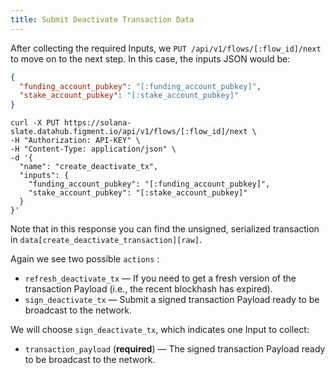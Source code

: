 ```yaml
---
title: Submit Deactivate Transaction Data
---
```


After collecting the required Inputs, we `PUT /api/v1/flows/[:flow_id]/next` to move on to the next step. In this case, the inputs JSON would be:

```json
{
  "funding_account_pubkey": "[:funding_account_pubkey]",
  "stake_account_pubkey": "[:stake_account_pubkey]"
}
```

```text
curl -X PUT https://solana-slate.datahub.figment.io/api/v1/flows/[:flow_id]/next \
-H "Authorization: API-KEY" \
-H "Content-Type: application/json" \
-d '{
  "name": "create_deactivate_tx",
  "inputs": {
    "funding_account_pubkey": "[:funding_account_pubkey]",
    "stake_account_pubkey": "[:stake_account_pubkey]"
  }
}'
```

Note that in this response you can find the unsigned, serialized transaction in `data[create_deactivate_transaction][raw]`.

Again we see two possible `actions` :

- `refresh_deactivate_tx` — If you need to get a fresh version of the transaction Payload (i.e., the recent blockhash has expired).
- `sign_deactivate_tx` — Submit a signed transaction Payload ready to be broadcast to the network.

We will choose `sign_deactivate_tx`, which indicates one Input to collect:

- `transaction_payload` (**required**) — The signed transaction Payload ready to be broadcast to the network.

